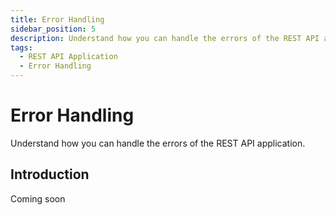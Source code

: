 ```yaml
---
title: Error Handling
sidebar_position: 5
description: Understand how you can handle the errors of the REST API application.
tags:
  - REST API Application
  - Error Handling
---
```


# Error Handling

Understand how you can handle the errors of the REST API application.

## Introduction

Coming soon
